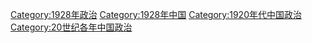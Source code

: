 [[Category:1928年政治|Category:1928年政治]]
[[Category:1928年中国|Category:1928年中国]]
[[Category:1920年代中国政治|Category:1920年代中国政治]]
[[Category:20世纪各年中国政治|Category:20世纪各年中国政治]]